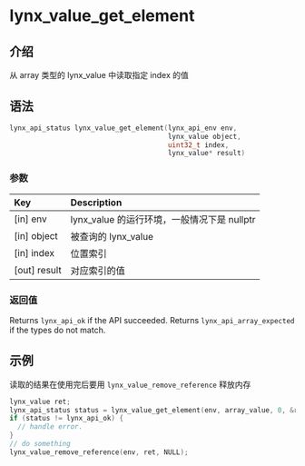 # lynx_value_get_element

## 介绍

从 array 类型的 lynx_value 中读取指定 index 的值

## 语法

```c
lynx_api_status lynx_value_get_element(lynx_api_env env,
                                       lynx_value object,
                                       uint32_t index,
                                       lynx_value* result)
```

### 参数

| Key           | Description                                                  |
|:--------------|:-------------------------------------------------------------|
| [in] env      | lynx_value 的运行环境，一般情况下是 nullptr |
| [in] object   | 被查询的 lynx_value                                     |
| [in] index    | 位置索引                               |
| [out] result  | 对应索引的值                                         |

### 返回值

Returns `lynx_api_ok` if the API succeeded. Returns `lynx_api_array_expected` if the types do not match.

## 示例

读取的结果在使用完后要用 `lynx_value_remove_reference` 释放内存

```c
lynx_value ret;
lynx_api_status status = lynx_value_get_element(env, array_value, 0, &ret);
if (status != lynx_api_ok) {
  // handle error.
}
// do something
lynx_value_remove_reference(env, ret, NULL);
```